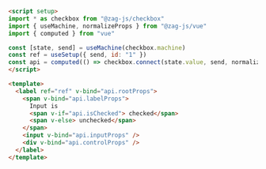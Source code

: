 ```md
<script setup>
import * as checkbox from "@zag-js/checkbox"
import { useMachine, normalizeProps } from "@zag-js/vue"
import { computed } from "vue"

const [state, send] = useMachine(checkbox.machine)
const ref = useSetup({ send, id: "1" })
const api = computed(() => checkbox.connect(state.value, send, normalizeProps))
</script>

<template>
  <label ref="ref" v-bind="api.rootProps">
    <span v-bind="api.labelProps">
      Input is
      <span v-if="api.isChecked"> checked</span>
      <span v-else> unchecked</span>
    </span>
    <input v-bind="api.inputProps" />
    <div v-bind="api.controlProps" />
  </label>
</template>
```
